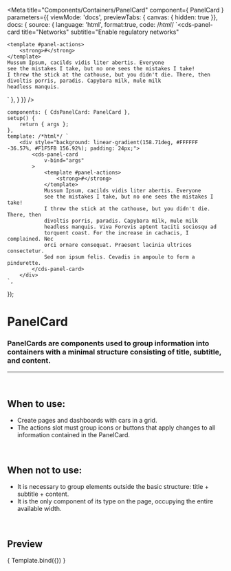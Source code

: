 
<Meta
	title="Components/Containers/PanelCard"
	component={ PanelCard }
	parameters={{
		viewMode: 'docs',
		previewTabs: { canvas: { hidden: true }},
		docs: {
			source: {
				language: 'html',
				format:true,
				code: /*html*/ 
`<cds-panel-card
	title="Networks"
	subtitle="Enable regulatory networks"
>
	<template #panel-actions>
		<strong>#</strong>
	</template>
	Mussum Ipsum, cacilds vidis liter abertis. Everyone
	see the mistakes I take, but no one sees the mistakes I take!
	I threw the stick at the cathouse, but you didn't die. There, then
	divoltis porris, paradis. Capybara milk, mule milk
	headless manquis.
</cds-panel-card>`
			},
		}
	}}
/>

	components: { CdsPanelCard: PanelCard },
	setup() {
		return { args };
	},
	template: /*html*/ `
		<div style="background: linear-gradient(158.71deg, #FFFFFF -36.57%, #F1F5FB 156.92%); padding: 24px;">
			<cds-panel-card
				v-bind="args"
			>
				<template #panel-actions>
					<strong>#</strong>
				</template>
				Mussum Ipsum, cacilds vidis liter abertis. Everyone
				see the mistakes I take, but no one sees the mistakes I take!
				I threw the stick at the cathouse, but you didn't die. There, then
				divoltis porris, paradis. Capybara milk, mule milk
				headless manquis. Viva Forevis aptent taciti sociosqu ad
				torquent coast. For the increase in cachacis, I complained. Nec
				orci ornare consequat. Praesent lacinia ultrices consectetur.
				Sed non ipsum felis. Cevadis in ampoule to form a pindurette.
			</cds-panel-card>
		</div>
	`,
});

# PanelCard

### PanelCards are components used to group information into containers with a minimal structure consisting of title, subtitle, and content.
---
<br />

## When to use:
- Create pages and dashboards with cars in a grid.
- The actions slot must group icons or buttons that apply changes to all information contained in the PanelCard.

<br />

## When not to use:
- It is necessary to group elements outside the basic structure: title + subtitle + content.
- It is the only component of its type on the page, occupying the entire available width.

<br />

## Preview

<Canvas>
	<Story
		name="PanelCard"
		args={{
			title: 'Networks',
			subtitle: 'Enable regulatory networks',
		}}
	>
		{ Template.bind({}) }
	</Story>
</Canvas>

<ArgsTable story="PanelCard" />
